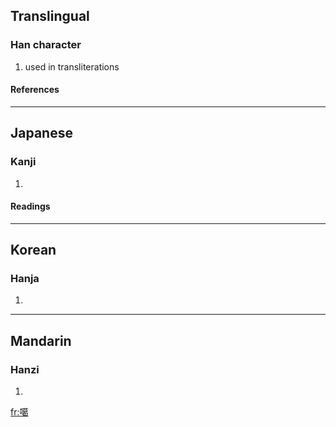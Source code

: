 ==Translingual==
===Han character===
{{Han char|rn=30|rad=口|as=13|sn=16|four=6402<sub>7</sub>|canj=口廿日女 (RTAV)}}
# used in transliterations
====References====
{{Han ref|kx=0211.121|dkj=04426|hdz=10681.080|uh=5676|ud=22134|bh=BEBF|bd=48831}}
----
==Japanese==
===Kanji===
{{ja-kanji|grade=|rs=口13}}
# {{defn|Japanese}} 
====Readings====
{{ja-readings|on=[[かつ]] (katsu), [[かち]] (kachi)|kun=}}
----
==Korean==
===Hanja===
{{ko-hanja|hangeul=갈|rv=gal|mr=kal}}
# {{defn|Korean}}
----
==Mandarin==
===Hanzi===
{{cmn-hanzi|pin=[[gé]] (ge2)|wg=ko<sup>2</sup>}}
# {{defn|Mandarin}}

[[fr:噶]]